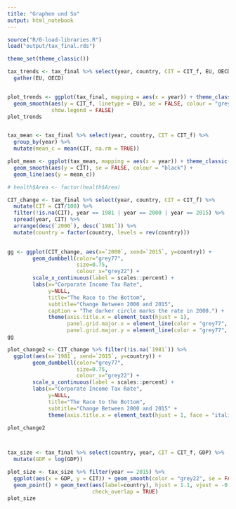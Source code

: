 ```yaml
---
title: "Graphen und So"
output: html_notebook
---
```



```r
source("R/0-load-libraries.R")
load("output/tax_final.rds")
```



```r

theme_set(theme_classic())

tax_trends <- tax_final %>% select(year, country, CIT = CIT_f, EU, OECD) %>%
  gather(EU, OECD)


plot_trends <- ggplot(tax_final, mapping = aes(x = year)) + theme_classic() +
  geom_smooth(aes(y = CIT_f, linetype = EU), se = FALSE, colour = "grey22", 
              show.legend = FALSE)
plot_trends


tax_mean <- tax_final %>% select(year, country, CIT = CIT_f) %>%
  group_by(year) %>%
  mutate(mean_c = mean(CIT, na.rm = TRUE))

plot_mean <- ggplot(tax_mean, mapping = aes(x = year)) + theme_classic() +
  geom_smooth(aes(y = CIT), se = FALSE, colour = "black") + 
  geom_line(aes(y = mean_c))


```

```r
# health$Area <- factor(health$Area)

CIT_change <- tax_final %>% select(year, country, CIT = CIT_f) %>% 
  mutate(CIT = CIT/100) %>%
  filter(!is.na(CIT), year == 1981 | year == 2000 | year == 2015) %>%
  spread(year, CIT) %>% 
  arrange(desc(`2000`), desc(`1981`)) %>%
  mutate(country = factor(country, levels = rev(country)))
  

gg <- ggplot(CIT_change, aes(x=`2000`, xend=`2015`, y=country)) + 
        geom_dumbbell(color="grey77", 
                      size=0.75, 
                      colour_x="grey22") + 
        scale_x_continuous(label = scales::percent) + 
        labs(x="Corporate Income Tax Rate", 
             y=NULL, 
             title="The Race to the Bottom", 
             subtitle="Change Between 2000 and 2015",
             caption = "The darker circle marks the rate in 2000.") +
             theme(axis.title.x = element_text(hjust = 1),
                   panel.grid.major.x = element_line(color = "grey77", size = 0.2),
                   panel.grid.major.y = element_line(color = "grey77", size = 0.15, linetype = "longdash"))
gg

```

```r
plot_change2 <- CIT_change %>% filter(!is.na(`1981`)) %>%
  ggplot(aes(x=`1981`, xend=`2015`, y=country)) + 
        geom_dumbbell(color="grey77", 
                      size=0.75, 
                      colour_x="grey22") + 
        scale_x_continuous(label = scales::percent) + 
        labs(x="Corporate Income Tax Rate", 
             y=NULL, 
             title="The Race to the Bottom", 
             subtitle="Change Between 2000 and 2015" +
             theme(axis.title.x = element_text(hjust = 1, face = "italic"))

plot_change2



tax_size <- tax_final %>% select(country, year, CIT = CIT_f, GDP) %>%
  mutate(GDP = log(GDP)) 

plot_size <- tax_size %>% filter(year == 2015) %>%
  ggplot(aes(x = GDP, y = CIT)) + geom_smooth(color = "grey22", se = FALSE, size = 0.7) +
  geom_point() + geom_text(aes(label=country), hjust = 1.1, vjust = -0.2, size = 3,
                           check_overlap = TRUE)
plot_size
```

